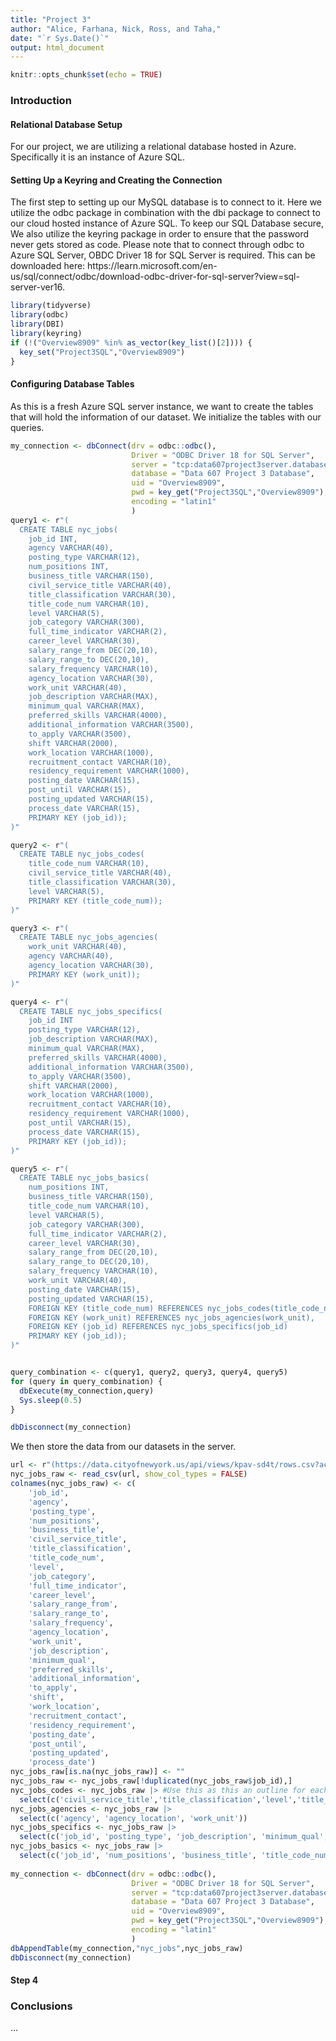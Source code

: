 ```yaml
---
title: "Project 3"
author: "Alice, Farhana, Nick, Ross, and Taha,"
date: "`r Sys.Date()`"
output: html_document
---
```


```r
knitr::opts_chunk$set(echo = TRUE)
```

### Introduction

#### Relational Database Setup

For our project, we are utilizing a relational database hosted in Azure. Specifically it is an instance of Azure SQL.

#### Setting Up a Keyring and Creating the Connection

The first step to setting up our MySQL database is to connect to it. Here we utilize the odbc package in combination with the dbi package to connect to our cloud hosted instance of Azure SQL. To keep our SQL Database secure, We also utilize the keyring package in order to ensure that the password never gets stored as code. Please note that to connect through odbc to Azure SQL Server, OBDC Driver 18 for SQL Server is required. This can be downloaded here: https://learn.microsoft.com/en-us/sql/connect/odbc/download-odbc-driver-for-sql-server?view=sql-server-ver16.

```r
library(tidyverse)
library(odbc)
library(DBI)
library(keyring)
if (!("Overview8909" %in% as_vector(key_list()[2]))) {
  key_set("Project3SQL","Overview8909")
}
```

#### Configuring Database Tables

As this is a fresh Azure SQL server instance, we want to create the tables that will hold the information of our dataset. We initialize the tables with our queries.

```r
my_connection <- dbConnect(drv = odbc::odbc(),
                           Driver = "ODBC Driver 18 for SQL Server",
                           server = "tcp:data607project3server.database.windows.net,1433",
                           database = "Data 607 Project 3 Database",
                           uid = "Overview8909",
                           pwd = key_get("Project3SQL","Overview8909"),
                           encoding = "latin1"
                           )
query1 <- r"(
  CREATE TABLE nyc_jobs( 
    job_id INT,
    agency VARCHAR(40),
    posting_type VARCHAR(12),
    num_positions INT,
    business_title VARCHAR(150),
    civil_service_title VARCHAR(40),
    title_classification VARCHAR(30),
    title_code_num VARCHAR(10),
    level VARCHAR(5),
    job_category VARCHAR(300),
    full_time_indicator VARCHAR(2),
    career_level VARCHAR(30),
    salary_range_from DEC(20,10),
    salary_range_to DEC(20,10),
    salary_frequency VARCHAR(10),
    agency_location VARCHAR(30),
    work_unit VARCHAR(40),
    job_description VARCHAR(MAX),
    minimum_qual VARCHAR(MAX),
    preferred_skills VARCHAR(4000),
    additional_information VARCHAR(3500),
    to_apply VARCHAR(3500),
    shift VARCHAR(2000),
    work_location VARCHAR(1000),
    recruitment_contact VARCHAR(10),
    residency_requirement VARCHAR(1000),
    posting_date VARCHAR(15),
    post_until VARCHAR(15),
    posting_updated VARCHAR(15),
    process_date VARCHAR(15),
    PRIMARY KEY (job_id));
)"

query2 <- r"(
  CREATE TABLE nyc_jobs_codes( 
    title_code_num VARCHAR(10),
    civil_service_title VARCHAR(40),
    title_classification VARCHAR(30),
    level VARCHAR(5),
    PRIMARY KEY (title_code_num));
)"

query3 <- r"(
  CREATE TABLE nyc_jobs_agencies( 
    work_unit VARCHAR(40),
    agency VARCHAR(40),
    agency_location VARCHAR(30),
    PRIMARY KEY (work_unit));
)"

query4 <- r"(
  CREATE TABLE nyc_jobs_specifics(
    job_id INT
    posting_type VARCHAR(12),
    job_description VARCHAR(MAX),
    minimum_qual VARCHAR(MAX),
    preferred_skills VARCHAR(4000),
    additional_information VARCHAR(3500),
    to_apply VARCHAR(3500),
    shift VARCHAR(2000),
    work_location VARCHAR(1000),
    recruitment_contact VARCHAR(10),
    residency_requirement VARCHAR(1000),
    post_until VARCHAR(15),
    process_date VARCHAR(15),
    PRIMARY KEY (job_id));
)"

query5 <- r"(
  CREATE TABLE nyc_jobs_basics( 
    num_positions INT,
    business_title VARCHAR(150),
    title_code_num VARCHAR(10),
    level VARCHAR(5),
    job_category VARCHAR(300),
    full_time_indicator VARCHAR(2),
    career_level VARCHAR(30),
    salary_range_from DEC(20,10),
    salary_range_to DEC(20,10),
    salary_frequency VARCHAR(10),
    work_unit VARCHAR(40),
    posting_date VARCHAR(15),
    posting_updated VARCHAR(15),
    FOREIGN KEY (title_code_num) REFERENCES nyc_jobs_codes(title_code_num), 
    FOREIGN KEY (work_unit) REFERENCES nyc_jobs_agencies(work_unit),
    FOREIGN KEY (job_id) REFERENCES nyc_jobs_specifics(job_id)
    PRIMARY KEY (job_id));
)"


query_combination <- c(query1, query2, query3, query4, query5)
for (query in query_combination) {
  dbExecute(my_connection,query)
  Sys.sleep(0.5)
}

dbDisconnect(my_connection)
```

We then store the data from our datasets in the server.

```r
url <- r"(https://data.cityofnewyork.us/api/views/kpav-sd4t/rows.csv?accessType=DOWNLOAD)"
nyc_jobs_raw <- read_csv(url, show_col_types = FALSE)
colnames(nyc_jobs_raw) <- c(
    'job_id',
    'agency',
    'posting_type',
    'num_positions',
    'business_title',
    'civil_service_title',
    'title_classification',
    'title_code_num',
    'level',
    'job_category',
    'full_time_indicator',
    'career_level',
    'salary_range_from',
    'salary_range_to',
    'salary_frequency',
    'agency_location',
    'work_unit',
    'job_description',
    'minimum_qual',
    'preferred_skills',
    'additional_information',
    'to_apply',
    'shift',
    'work_location',
    'recruitment_contact',
    'residency_requirement',
    'posting_date',
    'post_until',
    'posting_updated',
    'process_date')
nyc_jobs_raw[is.na(nyc_jobs_raw)] <- "" 
nyc_jobs_raw <- nyc_jobs_raw[!duplicated(nyc_jobs_raw$job_id),]
nyc_jobs_codes <- nyc_jobs_raw |> #Use this as this an outline for each new dataframe table
  select(c('civil_service_title','title_classification','level','title_code_num'))
nyc_jobs_agencies <- nyc_jobs_raw |> 
  select(c('agency', 'agency_location', 'work_unit'))
nyc_jobs_specifics <- nyc_jobs_raw |> 
  select(c('job_id', 'posting_type', 'job_description', 'minimum_qual', 'preferred_skills', 'additional_information', 'to_apply', 'shift', 'work_location', 'recruitment_contact', 'residency_requirement', 'post_until', 'process_date'))
nyc_jobs_basics <- nyc_jobs_raw |> 
  select(c('job_id', 'num_positions', 'business_title', 'title_code_num', 'level', 'job_category', 'full_time_indicator', 'career_level', 'salary_range_from', 'salary_range_to', 'salary_frequency', 'work_unit', 'posting_date', 'posting_updated'))
  
my_connection <- dbConnect(drv = odbc::odbc(),
                           Driver = "ODBC Driver 18 for SQL Server",
                           server = "tcp:data607project3server.database.windows.net,1433",
                           database = "Data 607 Project 3 Database",
                           uid = "Overview8909",
                           pwd = key_get("Project3SQL","Overview8909"),
                           encoding = "latin1"
                           )
dbAppendTable(my_connection,"nyc_jobs",nyc_jobs_raw)
dbDisconnect(my_connection)
```
 
 
#### Step 4


### Conclusions

...